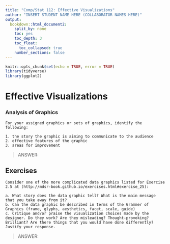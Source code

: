 ```yaml
---
title: "Comp/Stat 112: Effective Visualizations"
author: "INSERT STUDENT NAME HERE (COLLABORATOR NAMES HERE)"
output:
  bookdown::html_document2:
    split_by: none
    toc: yes
    toc_depth: 3
    toc_float:
      toc_collapsed: true
    number_sections: false
---
```


```r
knitr::opts_chunk$set(echo = TRUE, error = TRUE)
library(tidyverse)
library(ggplot2)
```

# Effective Visualizations

### Analysis of Graphics {-}


```exercise
For your assigned graphics or sets of graphics, identify the following:

1. the story the graphic is aiming to communicate to the audience
2. effective features of the graphic
3. areas for improvement
```

> ANSWER: 


## Exercises {-}



```exercise
Consider one of the more complicated data graphics listed for Exercise 2.5 at (http://mdsr-book.github.io/exercises.html#exercise_25):

a. What story does the data graphic tell? What is the main message that you take away from it?
b. Can the data graphic be described in terms of the Grammer of Graphics (frame, glyphs, aesthetics, facet, scale, guide)
c. Critique and/or praise the visualization choices made by the designer. Do they work? Are they misleading? Thought-provoking? Brilliant? Are there things that you would have done differently? Justify your response.
```

> ANSWER: 
